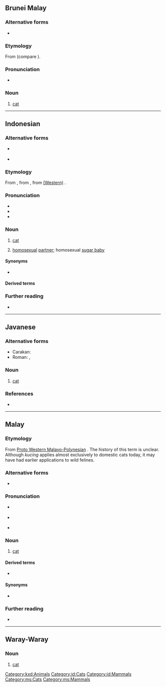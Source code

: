 ==Brunei Malay==

===Alternative forms===
* {{l|kxd|ucing}}

===Etymology===
From {{der|kxd|poz-pro|*kutíŋ}} (compare {{cog|ms|kucing}}).

===Pronunciation===
* {{IPA|kxd|/ku.t͡ʃiŋ/}}

===Noun===
{{head|kxd|noun}}

# [[cat]] {{gloss|domestic species}}

[[Category:kxd:Animals]]

----

==Indonesian==
{{wikipedia|lang=id}}

===Alternative forms===
* {{l|id|koetjing}} {{q|pre-1947}}
* {{l|id|kutjing}} {{q|1947-1967}}

===Etymology===
From {{inh|id|ms|kucing}}, from {{inh|id|ms-cla|kucing}}, from [[w:Western Malayo-Polynesian languages|(Western)]] {{inh|id|poz-pro|*kutíŋ}}.

===Pronunciation===
* {{IPA|id|/kut͡ʃɪŋ/}}
* {{rhymes|id|t͡ʃɪŋ|ɪŋ|ŋ|s=2}}
* {{rhymes|id|ut͡ʃɪŋ}}

===Noun===
{{id-noun|pl=duplication}}

# [[cat]] {{gloss|domestic species}}
# {{lb|id|gay slang}} [[homosexual]] [[partner]]; homosexual [[sugar baby]]

====Synonyms====
* {{l|id|meong}}

====Derived terms====
{{der4|id|
| kucing-kucing
| kucing-kucingan
|}}
{{der4|id|
| kucing abisinian
| kucing air
| kucing anggora
| kucing angora
| kucing bakau
| kucing batu
| kucing belanda
| kucing belang
| kucing bengal
| kucing congkok
| kucing emas
| kucing garong
| kucing hutan
| kucing kuwuk
| kucing liar
| kucing merah
| kucing negeri
| kucing pekak
| kucing piara
| kucing senggora
| kucing siam
| kucing tandang
| kucing tapai
| kucing tuli
|}}

===Further reading===
* {{R:KBBI Daring}}

[[Category:id:Cats]]
[[Category:id:Mammals]]

----

==Javanese==

===Alternative forms===
* Carakan: {{l|jv|ꦏꦸꦕꦶꦁ|tr=-}}
* Roman: {{l|jv|kocing}} {{qualifier|dialectal}}, {{l|jv|koetjing}} {{qualifier|dated}}

===Noun===
{{jv-noun|kn=kucing}}

# [[cat]]

===References===
* {{R:Kamus Basa Jawa}}

----

==Malay==
{{wikipedia|lang=ms}}

===Etymology===
From [[w:Western Malayo-Polynesian languages|Proto Western Malayo-Polynesian]] {{m|poz-pro|*kutíŋ}}. The history of this term is unclear. Although ''kucing'' applies almost exclusively to domestic cats today, it may have had earlier applications to wild felines.

===Alternative forms===
* {{l|ms|kuching}}

===Pronunciation===
* {{a|Johor-Selangor|Riau-Lingga}} {{IPA|ms|/kut͡ʃeŋ/}}
* {{a|Baku}} {{IPA|ms|/kut͡ʃɪŋ/}}
* {{rhymes|ms|ut͡ʃeŋ}}

===Noun===
{{ms-noun}}

# [[cat]] {{gloss|domestic species}}

====Derived terms====
* {{l|ms|kucing liar}}

====Synonyms====
* {{l|ms|pusak}} {{qualifier|Sarawak}}

===Further reading===
* {{R:PRPM}}

[[Category:ms:Cats]]
[[Category:ms:Mammals]]

----

==Waray-Waray==

===Noun===
{{head|war|noun}}

# {{lb|war|literary}} [[cat]]